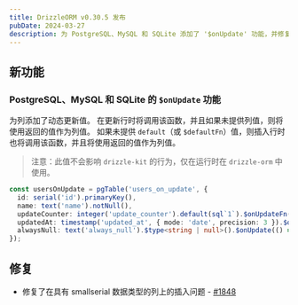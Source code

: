 ```yaml
---
title: DrizzleORM v0.30.5 发布
pubDate: 2024-03-27
description: 为 PostgreSQL、MySQL 和 SQLite 添加了 '$onUpdate' 功能，并修复了在具有 smallserial 数据类型的列上的插入问题。
---
```


## 新功能

### PostgreSQL、MySQL 和 SQLite 的 `$onUpdate` 功能

为列添加了动态更新值。
在更新行时将调用该函数，并且如果未提供列值，则将使用返回的值作为列值。
如果未提供 `default`（或 `$defaultFn`）值，则插入行时也将调用该函数，并且将使用返回的值作为列值。

> 注意：此值不会影响 `drizzle-kit` 的行为，仅在运行时在 `drizzle-orm` 中使用。

```ts copy {4,5,6}
const usersOnUpdate = pgTable('users_on_update', {
  id: serial('id').primaryKey(),
  name: text('name').notNull(),
  updateCounter: integer('update_counter').default(sql`1`).$onUpdateFn(() => sql`update_counter + 1`),
  updatedAt: timestamp('updated_at', { mode: 'date', precision: 3 }).$onUpdate(() => new Date()),
  alwaysNull: text('always_null').$type<string | null>().$onUpdate(() => null),
});
```

## 修复

- 修复了在具有 smallserial 数据类型的列上的插入问题 - [#1848](https://github.com/drizzle-team/drizzle-orm/issues/1848)
